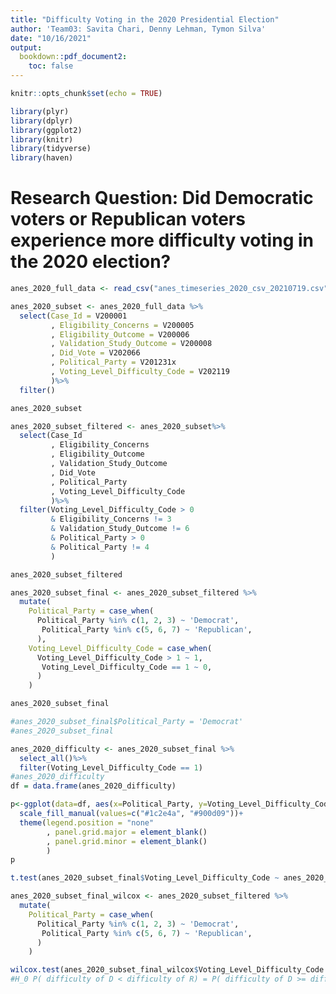 ```yaml
---
title: "Difficulty Voting in the 2020 Presidential Election"
author: 'Team03: Savita Chari, Denny Lehman, Tymon Silva'
date: "10/16/2021"
output:
  bookdown::pdf_document2: 
    toc: false
---
```


```r
knitr::opts_chunk$set(echo = TRUE)
```
```r
library(plyr)
library(dplyr)
library(ggplot2) 
library(knitr)
library(tidyverse) 
library(haven)
```

# Research Question: Did Democratic voters or Republican voters experience more difficulty voting in the 2020 election?


```r

anes_2020_full_data <- read_csv("anes_timeseries_2020_csv_20210719.csv")

```

```r
anes_2020_subset <- anes_2020_full_data %>%
  select(Case_Id = V200001
         , Eligibility_Concerns = V200005
         , Eligibility_Outcome = V200006
         , Validation_Study_Outcome = V200008
         , Did_Vote = V202066
         , Political_Party = V201231x
         , Voting_Level_Difficulty_Code = V202119
         )%>%
  filter()

anes_2020_subset
```
```r
anes_2020_subset_filtered <- anes_2020_subset%>%
  select(Case_Id
         , Eligibility_Concerns
         , Eligibility_Outcome
         , Validation_Study_Outcome
         , Did_Vote
         , Political_Party
         , Voting_Level_Difficulty_Code
         )%>%
  filter(Voting_Level_Difficulty_Code > 0 
         & Eligibility_Concerns != 3
         & Validation_Study_Outcome != 6
         & Political_Party > 0
         & Political_Party != 4
         )

anes_2020_subset_filtered
```


```r
anes_2020_subset_final <- anes_2020_subset_filtered %>% 
  mutate(
    Political_Party = case_when(
      Political_Party %in% c(1, 2, 3) ~ 'Democrat', 
       Political_Party %in% c(5, 6, 7) ~ 'Republican',
      ),
    Voting_Level_Difficulty_Code = case_when(
      Voting_Level_Difficulty_Code > 1 ~ 1, 
       Voting_Level_Difficulty_Code == 1 ~ 0,
      )
    )

anes_2020_subset_final
```
```r
#anes_2020_subset_final$Political_Party = 'Democrat'
#anes_2020_subset_final
```

```r

anes_2020_difficulty <- anes_2020_subset_final %>%
  select_all()%>%
  filter(Voting_Level_Difficulty_Code == 1)
#anes_2020_difficulty  
df = data.frame(anes_2020_difficulty)

p<-ggplot(data=df, aes(x=Political_Party, y=Voting_Level_Difficulty_Code, fill=Political_Party))+   geom_bar(stat="identity")+
  scale_fill_manual(values=c("#1c2e4a", "#900d09"))+
  theme(legend.position = "none"
        , panel.grid.major = element_blank()
        , panel.grid.minor = element_blank()
        )
p

```

```r

t.test(anes_2020_subset_final$Voting_Level_Difficulty_Code ~ anes_2020_subset_final$Political_Party)

```


```r
anes_2020_subset_final_wilcox <- anes_2020_subset_filtered %>% 
  mutate(
    Political_Party = case_when(
      Political_Party %in% c(1, 2, 3) ~ 'Democrat', 
       Political_Party %in% c(5, 6, 7) ~ 'Republican',
      )
    )

wilcox.test(anes_2020_subset_final_wilcox$Voting_Level_Difficulty_Code ~ anes_2020_subset_final_wilcox$Political_Party)
#H_0 P( difficulty of D < difficulty of R) = P( difficulty of D >= difficulty of R)

```

```r


```